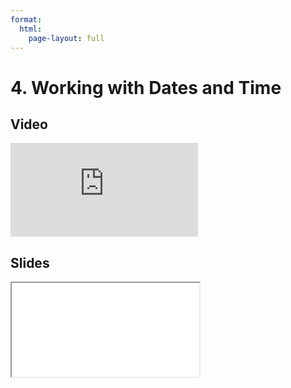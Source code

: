 ```yaml
---
format:
  html:
    page-layout: full
---
```


# 4. Working with Dates and Time

::: {.panel-tabset .nav-pills}

## Video

<iframe
    class="video"
    src="https://www.youtube.com/embed/yz6Wwa2MkQA?start=6998&end=7644&rel=0" 
    title="Module 8 Video - Working with Dates and Time"
    frameborder="0"
    allow="accelerometer; autoplay; clipboard-write; encrypted-media; gyroscope; picture-in-picture"
    allowfullscreen
></iframe>

## Slides

<iframe
    class="slide-deck"
    src="slides/module8_16.html"
></iframe>

:::
